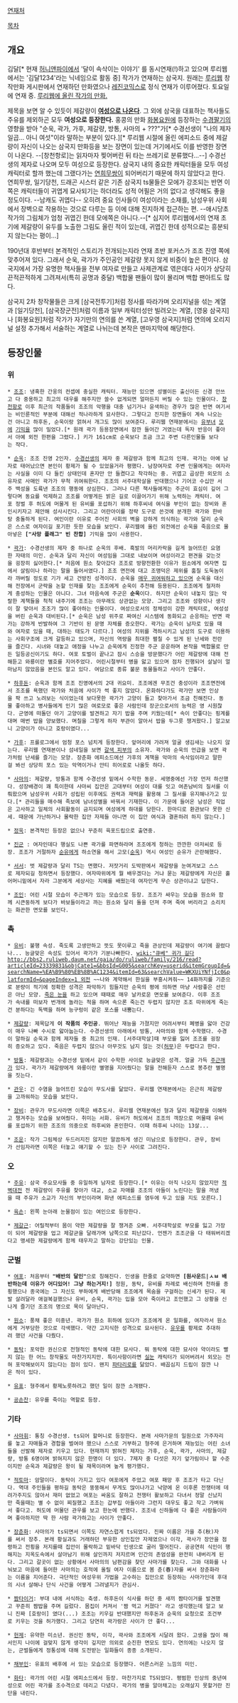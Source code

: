 [http://www.lezhin.com/comic/girlgongmyung 연재처]

[[목차]]

== 개요 ==
김달[* 현재 [[허니앤파이]]에서 '달이 속삭이는 이야기' 를 동시연재(!)하고 있으며 루리웹에서는 '김달1234'라는 닉네임으로 활동 중] 작가가 연재하는 삼국지. 원래는 [[루리웹]] 창작만화 게시판에서 연재하던 만화였으나 [[레진코믹스]]로 정식 연재가 이루어졌다. 토요일에 연재 중.
[http://bbs2.ruliweb.daum.net/gaia/do/ruliweb/family/216/list?bbsId=G005&pageIndex=1&searchKey=userid&searchValue=WKXUiYNfjIc0&searchName=%EA%B9%80%EB%8B%AC1234&itemId=63&itemGroupId=&platformId=&objCate1= 루리웹에 올린 작가의 만화.] 

제목을 보면 알 수 있듯이 제갈량이 '''[[성전환|여성으로 나온다]]'''. 그 외에 삼국을 대표하는 책사들도 주유를 제외하곤 모두 '''여성으로 등장한다.''' 홍콩의 만화 [[화봉요원]]에 등장하는 [[수경팔기]]의 영향을 받아 "순욱, 곽가, 가후, 제갈량, 방통, 사마의 + ???"가[* 수경선생이 "나의 제자 일곱... 아니 여섯"이라 말하는 부분이 있다.][* 루리웹 시절에 올린 에피소드 중에 제갈량이 자신이 나오는 삼국지 만화등을 보는 장면이 있는데 거기에서도 이를 반영한 장면이 나온다. --[창천항로]는 읽자마자 찢어버린 뒤 타는 쓰레기로 분류했다...--] 수경선생의 제자로 나오며 모두 여성으로 등장한다. 삼국지 내의 중요한 캐릭터들을 모두 여성 캐릭터로 할까 했는데 그랬다가는 [[연희무쌍]]이 되어버리기 때문에 하지 않았다고 한다. 연희무쌍, 일기당천, 드래곤 시스터 같은 기존 삼국지 ts물들은 모에가 강조되는 반면 이쪽은 캐릭터들이 귀엽게 묘사되기는 하더라도 성적 어필은 거의 없다고 생각해도 좋을 정도이다. --남캐도 귀엽다-- 오히려 중요 인사들이 여성이라는 소재를, 남성우위 사회에서 장벽으로 작용하는 것으로 다루는 등 이에 대해 진지하게 접근하는 편. --애시당초 작가의 그림체가 엄청 귀엽긴 한데 모에쪽은 아니다.--[* 심지어 루리웹에서의 연재 초기에 제갈량이 유두를 노출한 그림도 올린 적이 있는데, 귀엽긴 한데 성적으로는 흥분되지 않는다는 평이...]

190년대 후반부터 본격적인 스토리가 전개되는지라 연재 초반 포커스가 조조 진영 쪽에 맞추어져 있다. 그래서 순욱, 곽가가 주인공인 제갈량 못지 않게 비중이 높은 편이다. 삼국지에서 가장 유명한 책사들을 전부 여자로 만들고 사제관계로 엮은데다 사이가 상당히 끈적끈적하게 그려져서(특히 공명과 중달) 백합물 팬들이 많이 몰리며 백합 팬아트도 많다.  

삼국지 2차 창작물들은 크게 [삼국전투기]처럼 정사를 따라가며 오리지널을 섞는 계열과 [일기당천], [삼국장군전]처럼 이름과 일부 캐릭터성만 빌려오는 계열, [영웅 삼국지]나 [화봉요원]처럼 작가가 자기만의 연의를 쓴 계열, [고우영 삼국지]처럼 연의에 오리지널 설정 추가해서 서술하는 계열로 나뉘는데 본작은 맨마지막에 해당한다.   

== 등장인물 ==
=== 위 ===
 * [[조조]]: 냉혹한 간웅의 컨셉에 충실한 캐릭터. 재능만 있으면 성별이든 출신이든 신경 안쓰고 다 중용하고 최고의 대우를 해주지만 쓸수 없게되면 얼마든지 버릴 수 있는 인물이다. [[창천항로]] 이후 최근의 작품들이 조조의 악행을 대충 넘기거나 윤색하는 경우가 많은 반면 여기서는 비인륜적인 부분에 대해선 적나라하게 묘사한다. 그렇다고 진지한 장면들이 계속 나오는건 아니고 하후돈, 순욱이랑 얽혀서 개그도 많이 보여준다. 루리웹 연재분에서는 [[유부녀]] [[모에]] [[기믹]]을 많이 밀었다.[* 원래 곽가 등용장면에서 잠깐 들어간 거였는데 독자 반응이 좋아서 아예 외전 한편을 그렸다.] 키가 161cm로 순욱보다 조금 크고 주변 다른인물들 보다는 작다.

 * [[순욱]]: 조조 진영 2인자. [[사마휘|수경선생]]의 제자 중 제갈량과 함께 최고의 인재. 곽가는 아예 남자로 태어났으면 본인이 황제가 될 수 있었을거라 평했다. 남장여자로 주변 인물에게는 여자라는 사실을 이미 다 들킨 상태인데 혼자만 안 들켰다고 착각하는 중. 귀엽고 곱상한 외모의 소유자로 사매인 곽가가 무척 귀여워한다. 조조의 서주대학살을 반대했으나 기어코 수십만 서주 백성을 도륙낸 조조의 행동에 상심한다. 그러나 다른 책사들에게는 주군이 효심이 깊어 그렇다며 동요를 억제하고 조조를 어떻게든 밝은 길로 이끌어가기 위해 노력하는 캐릭터. 여포 정벌 후 허도에 머물게 된 유비를 포섭하기 위해 하후씨네 여식을 부인이 없는 장비와 혼인시키자고 제안해 성사시킨다. 그리고 어란아이를 정략 도구로 쓴것에 분개한 곽가와 한바탕 충돌하게 된다. 여인이란 이유로 주어진 사회의 벽을 강하게 의식하는 곽가와 달리 순욱은 스스로 여자이길 포기한 듯한 모습을 보인다. 루리웹에 올린 외전에선 순욱을 죽음으로 몰아넣은 '''["사망 플래그" 빈 찬합]''' 기믹을 많이 사용한다. 

 * [[곽가]]: 수경선생의 제자 중 하나로 순욱의 후배. 흑발의 머리카락을 길게 늘어뜨린 요염한 자태의 미인. 순욱과 달리 자신이 여성임을 그대로 내보이며 여성이라고 편견을 갖는것을 굉장히 싫어한다.[* 처음에 원소 찾아갔다 조조로 방향전환한 이유가 원소에게 여자면 집에서 살림이나 하라는 말을 들어서였다.] 조조 면전에 대고 조맹덕은 제위를 훔칠 도둑놈이라 까버릴 정도로 기가 세고 건방진 성격이다. 순욱을 [[모에|매우 귀여워하고 있으며]] 순욱을 대신해 전장에서 군략을 논할 인재를 찾는 조조에게 순욱이 추천해 등용된다. 조조에게 철저하게 충성하는 인물은 아니다. 그녀 마음속에 주군은 '''순욱'''이다. 하지만 순욱이 내놓지 않는 악랄한 계책들을 척척 내주기에 조조는 아무래도 상관없는 모양. 그리고 조조와 성향이나 생각이 잘 맞아서 조조가 많이 좋아하는 인물이다. 여성으로서의 정체성이 강한 캐릭터로, 여성성을 버린 순욱과 대비된다.[* 순욱은 남성 위주로 짜여신 시스템에 동화되고 순응하는 반면 곽가는 강하게 반발하여 그 기반이 된 문명 자체를 증오한다. 곽가는 순욱이 남자로 있을 때와 여자로 있을 때, 대하는 태도가 다르다.] 여성의 지위를 격하시키고 남성의 도구로 이용하는 사회구조에 크게 갈등하고 있으며, 자신의 역량을 최대한 펼칠 수 있게 된 난세와 전란을 즐긴다. 시녀와 대놓고 애정을 나누고 순욱에게 진정한 주군 운운하며 본작을 백합물로 만든 일등공신이기도 하다. 여포 토벌이 끝나고 잠시 스승을 방문했다가 어린 제갈량에 대해 전해듣고 와룡이란 별호를 지어주었다. 어린시절부터 병을 앓고 있으며 점차 진행되어 살날이 얼마남지 않았음을 본인도 알고 있다. 여담으로 종류 불문 동물들하고 사이가 안좋다.

 * [[하후돈]]: 순욱과 함께 조조 진영에서의 2대 귀요미. 조조에겐 무조건 충성이라 조조면전에서 조조를 욕했던 곽가와 처음에 사이가 썩 좋지 않았다. 온화하다가도 곽가만 보면 인상을 팍 쓰고 노려보는 식이었는데 보다못한 곽가가 고양이 들고 찾아가서 조금 친해진다. 동물 좋아하고 병사들에게 인기 많은 여로모로 좋은 사람인데 장군으로서의 능력은 영 시원찮다. 군영에 떠돌던 아기 고양이를 발견하고 자기 밥을 주며 키웠는데[* 속이 안좋다는 핑계를대며 매번 밥을 양보했다. 며칠을 그렇게 하자 부관이 알아서 밥을 두그릇 챙겨왔다.] 알고보니 고양이가 아니고 호랑이였다...  

 * [[가후]]: 프롤로그에서 엄청 포스 넘치게 등장한다. 앞머리에 가려져 얼굴 생김새는 나오지 않는다. 루리웹 연재본이나 섬네일을 보면 [[갈색 피부]]의 소유자. 곽가와 순욱의 언급을 보면 곽가처럼 난세를 즐기는 모양. 장춘화 에피소드에선 가후의 계책을 악마의 속삭임이라고 말한걸 봐선 상당히 포스 있는 악역이거나 안티 히어로로 나올듯 하다.

 * [[사마의]]: 제갈량, 방통과 함께 수경선생 밑에서 수학한 동문. 세명중에선 가장 먼저 하산했다. 성장배경이 꽤 특이한데 사마씨 집안은 고대부터 여성이 대를 잇고 여존남비의 질서를 이뤄왔으며 남성우위 사회가 성립된 이후에도 권력과 재력을 활용해 그 질서를 유지해나가고 있다.[* 관리들을 매수해 족보에 남녀성별을 바꿔서 기재한다. 이 가문에 들어온 남성은 직업은 고사하고 일체의 사회활동이 금지되며 여성에게 하대를 당한다. 한마디로 환관보다 못한 신세. 때문에 가난하거나 몰락한 집안 자제들 아니면 이 집안 여식과 결혼하려 하지 않는다.]

 * [[정욱]]: 본격적인 등장은 없으나 꾸준히 육포드립으로 출연중.

 * [[진군]] : 여자인데다 행실도 나쁜 곽가를 파면하라며 조조에게 청하는 깐깐한 아저씨로 등장. 조조가 거절하자 [[순유]]에게 하소연을 해서 고모([[순욱]]) 역시 여성인 순유가 곤란해했다.

 * [[서서]]: 벗 제갈량과 달리 TS는 면했다. 저잣거리 도박판에서 제갈량을 눈여겨보고 스스로 제자되길 청하면서 등장했다. 여자따위에게 뭘 배우겠다는 거냐 묻는 제갈량에게 자신은 홀어머니밑에서 자라 그분에게 세상사는 지혜를 배웠는데 여자인게 무슨 상관이냐고 답한다.

 * [[조인]]: 어린 시절 모습이 주근깨가 있는 모습으로 등장. 조조가 싸우는 모습을 원소와 함께 시큰둥하게 보다가 바보들이라고 까는 원소와 달리 돌을 던져 주며 죽여 버리라고 소리치는 화끈한 면모를 보인다.
=== 촉 ===
 * [[유비]]: 불행 속성. 죽도록 고생만하고 뜻도 못이루고 죽을 관상인데 제갈량이 여기에 끌렸다나... 능글맞은 속성도 있어서 곽가가 기분나빠한다. [[wiki:"큐베" 귀가 길다]][[http://bbs2.ruliweb.daum.net/gaia/do/ruliweb/family/216/read?articleId=23339831&objCate1=&bbsId=G005&searchKey=userid&itemGroupId=&searchName=%EA%B9%80%EB%8B%AC1234&itemId=63&searchValue=WKXUiYNfjIc0&platformId=&pageIndex=1 외전]] ~~나와 계약해서 한실을 부흥시켜줘~~ 14화까지를 기준으로 분량이 적기에 정확한 성격은 파악하기 힘들지만 순욱의 평에 의하면 마냥 사람좋은 선인은 아닌 모양. [[죽은 눈]]을 하고 있으며 때때로 매우 날카로운 면모를 보여준다. 이후 조조가 속내를 떠보자 번개에 놀라는 척을 하며 속으론 죽는건 두렵지 않지만 조조 따위에게 죽는건 분하다는 독백을 하며 능구렁이 같은 포스를 내뿜는다.

 * [[제갈량]]: 제목답게 '''이 작품의 주인공'''. 뛰어난 재능을 가졌지만 어려서부터 폐병을 앓아 건강이 매우 나빠 수시로 앓아눕는다. 수경선생의 아래에서 방통, 사마의와 함께 수학했다. 수경이 말하길 순욱과 함께 제자들 중 최고의 인재. [서주대학살]때 부모를 잃어 조조를 굉장히 증오하고 있다. 죽음은 두렵지 않으나 아무것도 남지 않는 것([[허무]])은 두렵다고 한다.

 * [[방통]]: 제갈량과는 수경선생 밑에서 같이 수학한 사이로 능글맞은 성격. 얼굴 가득 [[주근깨]]가 있다. 곽가가 제갈량에게 와룡이란 별명을 지어줬다는 말을 전해듣자 스스로 봉추란 별명을 짓는다.

 * [[관우]]: 긴 수염을 늘어뜨린 모습이 무도사를 닮았다. 루리웹 연재본에서는 은근히 제갈량을 고까워하는 모습을 보인다.

 * [[장비]]: 관우가 무도사라면 이쪽은 배추도사. 루리웹 연재분에선 형과 달리 제갈량을 이해하고 챙겨주는 모습을 보여줬다. 취미는 서화. 유비가 허도에서 조조의 객장으로 머물때 유비를 포섭하기 위한 조조의 의중으로 하후씨와 혼인한다. 이때 하후씨 나이는 13살...

 * [[조운]]: 작가 그림체상 두드러지진 않지만 말끔하게 생긴 미남으로 등장한다. 관우, 장비가 선임자라면 이쪽은 터놓고 얘기할 수 있는 친구 사이로 그려진다.  

=== 오 ===
 * [[주유]]: 삼국 주요모사들 중 유일하게 남자로 등장한다.[* 이유는 아직 나오지 않았지만 [[적벽대전]] 전 제갈량이 주유를 찾아가 대교, 소교 자매를 조조의 아들이 노린다는 말을 꺼냈을 때 주유가 소교가 자신의 부인이라며 화낸 에피소드를 염두에 두고 있을 지도 모른다.]

 * [[육손]]: 왼쪽 눈아래 눈물점이 있는 여인으로 등장한다.

 * [[제갈근]]: 어릴적부터 몸이 약한 제갈량을 잘 챙겨준 오빠. 서주대학살로 부모를 잃고 가장이 되어 제갈량을 업고 제갈균을 달래가며 남쪽으로 피난갔다. 언젠가 조조군을 다 태워버리겠다고 맹세한 제갈량에게 함께 태우자고 말하는 강단있는 인물.

=== 군벌 ===
 * [[여포]]: 처음부터 '''"배반의 달인"'''으로 칭해진다. 인생을 한줄로 요약하면 '''[원사운드|ㅅㅂ 배반하는데 이유가 어디있어! 그냥 하는거지!]''' 정원, 동탁, 유비를 차례로 배신하며 천하를 종횡했으나 종국에는 그 자신도 부하에게 배반당해 조조에게 목숨을 구걸하는 신세가 된다. 제발 살려달라 애걸복걸했으나 유비, 순욱, 곽가는 입을 모아 죽이라고 조언했고 그 상황을 신나게 즐기던 조조의 명으로 목이 달아난다.

 * [[원소]]: 풍채 좋은 미중년. 곽가가 원소 휘하에 있다가 조조에게 온 일화를, 여자라서 원소에게 거부당한 것으로 각색했다. 약간 고지식한 성격으로 묘사된다. [[유우]]를 황제로 추대하려 했던 사건을 다뤘다. 

 * [[동탁]]: 포악한 권신으로 전형적인 동탁에 대한 묘사다. 뭐 동탁에 대한 묘사야 약이라도 빨지 않는 한 어느 창작물도 마찬가지지만. 특이사항이라면 [[실눈]] 캐릭터가 되어버려서 외모는 전혀 포악해보이지 않는다는 점이 있다. 왠지 [[파타리로]]를 닮았다. 배꼽심지 드립이 잠깐 나온 적이 있다.

 * [[유표]]: 형주에서 황제노릇하려고 했던 일이 잠깐 소개됐다. 

 * [[공손찬]]: 유우를 죽이는 역할로 등장.

=== 기타 ===
 * [[사마휘]]: 통칭 수경선생. ts되어 할머니로 등장한다. 본래 사마가문의 일원으로 가주자리를 놓고 자매들과 경합을 벌여야 했으나 스스로 거부하고 형주에 은거하며 재능있는 어린 소녀들을 선발해 제자로 키우고 있다. 현재까지 밝혀진 제자는 가후, 순욱, 곽가, 사마의, 제갈량, 방통 6명이며 밝혀지지 않은 한명이 더 있다. 7제자 중 다섯은 자기 앞가림이나 할 수준이지만 순욱과 제갈량은 왕이 될 재목이라며 높게 평가했다.  

 * [[적토마]]: 암말이다. 동탁이 가지고 있다 여포에게 주었고 여포 패망 후 조조가 타고 다닌다. 역대 주인들을 평하길 동탁은 뚱뚱해서 무게도 많이나가고 낙양에 온 이후론 전쟁터에 데려가주지도 않아서 재미 없었고 여포는 싸움도 잘하고 전쟁터 활보하고 다녀서 정말 신났지만 죽을때는 별 수 없이 찌질했고 조조는 갑부집 아들이라 그런지 대우도 좋고 작고 가벼워서 좋다고. 허도에 머물던 관우를 보고 한눈에 반했다. 조조네 신하들에 다 좋은 사람들이라며 좋아하지만 딱 한 사람 곽가하고는 사이가 안좋다.    

 * [[장춘화]]: 사마의가 ts되면서 이쪽도 자연스럽게 ts되었다. 진짜 이름은 가을 추(秋)자를 써서 장추. 본래 황실과도 거래하던 부유한 상인집안 자제였으나 이각, 곽사가 장안을 점령하고 전횡을 저지를때 집안이 몰락하고 밑바닥 인생으로 굴러 떨어진다. 공공연히 식인이 행해지는 지옥도속에서 살아남기 위해 살인까지 저지르며 인간의 존엄성을 완전히 내버리게 된다. 그리고 갈곳이 없는 상황에서 사마의의 남편감을 찾던 사마가를 찾는다. 그와 대화를 나눠보고 마음에 들어한 사마의는 호적에 올릴 여자 이름으로 봄 춘(春)자를 써서 장춘화라는 이름을 지어준다. 극단적인 여성우위 가법을 고수하는 집안으로 등장하는 사마가인데 후대의 시녀 살해나 단식 사건을 어떻게 그려낼지가 관심사.  

 * [[짬타이거]]: 부대 내에 서식하는 축생. 하후돈이 식사를 하던 중 새끼 짬타이거를 발견했고 꾸준히 짬밥을 주며 길렀다. 몸집이 커져서 '짬 먹고 커졌다' 라고 생각했는데 알고 보니 진짜 [호랑이] 였다(...) 조조는 키우길 반대했지만 하후돈과 순욱의 요청으로 조건부로 키우는 것을 허가했다. 그리고 당연히 곽가랑은 사이가 안 좋다...

 * [[헌제]]: 유약한 미소년. 권신인 동탁, 이각, 곽사와 조조에게 시달려 왔다. 고생을 많이 해서인지 나이에 걸맞지 않게 생각이 깊지만 의외로 순진한 면모도 있다. 연의에는 나오지 않는, 군벌들에게 정통성에 대해 도전받는 일화들이 종종 소개된다.

 * [[채부인]]: 유표의 배후에 서 있는 모습으로 등장했다. 어른스러운 느낌의 미인.

 * [[화타]]: 곽가의 어린 시절 에피소드에서 등장. 마찬가지로 TS되었다. 평범한 인상의 중년여성으로 어린 곽가를 조수격으로 데리고 다녔다. 곽가의 병을 알아채고는 오래살지 못할거란 진단을 내린다.   
